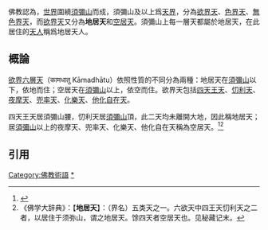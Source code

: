{{佛教}}

佛教認為，[[世界|世界]]圍繞[[須彌山|須彌山]]而成，須彌山及以上爲[[天_(佛教)|天界]]，分為[[欲界天|欲界天]]、[[色界天|色界天]]、[[無色界天|無色界天]]，而[[欲界天|欲界天]]又分為'''地居天'''和[[空居天|空居天]]。須彌山上每一層天都屬於地居天，在此居住的[[天人_(佛教)|天人]]稱爲地居天人。

==概論==
[[六欲天|欲界六層天]]（कामधातु  Kāmadhātu）依照性質的不同分為兩種：地居天在[[須彌山|須彌山]]以下，依地而住；空居天在[[須彌山|須彌山]]以上，依空而住。欲界天包括[[四天王天|四天王天]]、[[忉利天|忉利天]]、[[夜摩天|夜摩天]]、[[兜率天|兜率天]]、[[化樂天|化樂天]]、[[他化自在天|他化自在天]]。

四天王天居須彌山腰，忉利天居[[須彌山|須彌山]]頂，此二天均未離開大地，因此稱地居天；居[[須彌山|須彌山]]以上的夜摩天、兜率天、化樂天、他化自在天稱為空居天。<ref>{{cite|title=《佛光大辭典》【地居天】|url=https://www.fgs.org.tw/fgs_book/fgs_drser.aspx|accessdate=2018-08-29|archive-date=2017-01-03|archive-url=https://web.archive.org/web/20170103003709/https://www.fgs.org.tw/fgs_book/fgs_drser.aspx|dead-url=no}}</ref><ref>《佛学大辞典》：【'''地居天'''】：（界名）五类天之一。六欲天中四王天忉利天之二者，以居住于须弥山，谓之地居天。馀四天者空居天也。见秘藏记末。</ref>

==引用==
{{reflist}}

[[Category:佛教術語|Category:佛教術語]]
[[Category:欲界天|*]]